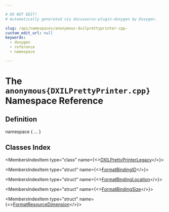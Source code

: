 ```yaml
---

# DO NOT EDIT!
# Automatically generated via docusaurus-plugin-doxygen by Doxygen.

slug: /api/namespaces/anonymous-dxilprettyprinter-cpp-
custom_edit_url: null
keywords:
  - doxygen
  - reference
  - namespace

---
```





# The `anonymous{DXILPrettyPrinter.cpp}` Namespace Reference

<DoxygenPage pluginConfig={pluginConfig}>



## Definition

<CodeBlock>namespace &#123; ... &#125;</CodeBlock>

## Classes Index

<MembersIndex>

<MembersIndexItem
  type="class"
  name={<><a href="/docs/api/classes/anonymous-namespace-dxilprettyprinter-cpp-/dxilprettyprinterlegacy">DXILPrettyPrinterLegacy</a></>}>
</MembersIndexItem>

<MembersIndexItem
  type="struct"
  name={<><a href="/docs/api/structs/anonymous-namespace-dxilprettyprinter-cpp-/formatbindingid">FormatBindingID</a></>}>
</MembersIndexItem>

<MembersIndexItem
  type="struct"
  name={<><a href="/docs/api/structs/anonymous-namespace-dxilprettyprinter-cpp-/formatbindinglocation">FormatBindingLocation</a></>}>
</MembersIndexItem>

<MembersIndexItem
  type="struct"
  name={<><a href="/docs/api/structs/anonymous-namespace-dxilprettyprinter-cpp-/formatbindingsize">FormatBindingSize</a></>}>
</MembersIndexItem>

<MembersIndexItem
  type="struct"
  name={<><a href="/docs/api/structs/anonymous-namespace-dxilprettyprinter-cpp-/formatresourcedimension">FormatResourceDimension</a></>}>
</MembersIndexItem>

</MembersIndex>


</DoxygenPage>

